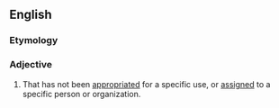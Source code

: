 ==English==

===Etymology===
{{prefix|en|un|appropriated}}

===Adjective===
{{en-adj|-}}

# That has not been [[appropriated]] for a specific use, or [[assign]]ed to a specific person or organization.